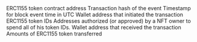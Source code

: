<ParamField path="contract_address">
ERC1155 token contract address
</ParamField>
<ParamField path="evt_tx_hash">
Transaction hash of the event
</ParamField>
<ParamField path="evt_tx_from">

</ParamField>
<ParamField path="evt_tx_to">

</ParamField>
<ParamField path="evt_tx_index">

</ParamField>
<ParamField path="evt_index">

</ParamField>
<ParamField path="evt_block_time">
Timestamp for block event time in UTC
</ParamField>
<ParamField path="evt_block_number">

</ParamField>
<ParamField path="evt_block_date">

</ParamField>
<ParamField path="from">
Wallet address that initiated the transaction
</ParamField>
<ParamField path="ids">
ERC1155 token IDs
</ParamField>
<ParamField path="operator">
Addresses authorized (or approved) by a NFT owner to spend all of his token IDs.
</ParamField>
<ParamField path="to">
Wallet address that received the transaction
</ParamField>
<ParamField path="values">
Amounts of ERC1155 token transferred
</ParamField>
